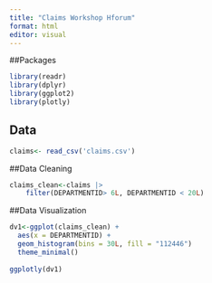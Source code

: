```yaml
---
title: "Claims Workshop Hforum"
format: html
editor: visual
---
```


##Packages

```r
library(readr)
library(dplyr)
library(ggplot2)
library(plotly)
```


## Data
```r
claims<- read_csv('claims.csv')
```


##Data Cleaning
```r
claims_clean<-claims |>
    filter(DEPARTMENTID> 6L, DEPARTMENTID < 20L)
```


##Data Visualization

```r
dv1<-ggplot(claims_clean) + 
  aes(x = DEPARTMENTID) + 
  geom_histogram(bins = 30L, fill = "112446")
  theme_minimal()
  
ggplotly(dv1)

```




